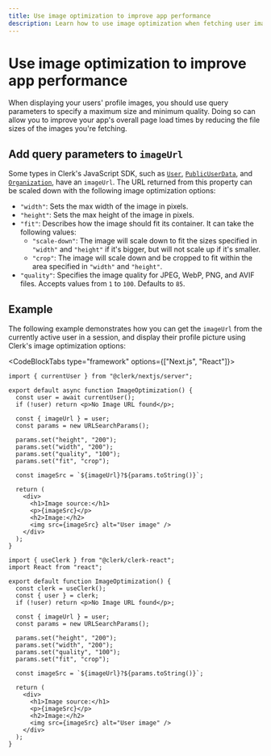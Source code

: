 ```yaml
---
title: Use image optimization to improve app performance
description: Learn how to use image optimization when fetching user images from Clerk.
---
```


# Use image optimization to improve app performance

When displaying your users' profile images, you should use query parameters to specify a maximum size and minimum quality. Doing so can allow you to improve your app's overall page load times by reducing the file sizes of the images you're fetching.

## Add query parameters to `imageUrl`

Some types in Clerk's JavaScript SDK, such as [`User`](/docs/references/javascript/user/user), [`PublicUserData`](/docs/references/javascript/types/public-user-data#properties), and [`Organization`](/docs/references/javascript/organization/organization#properties), have an `imageUrl`. The URL returned from this property can be scaled down with the following image optimization options:

- `"width"`: Sets the max width of the image in pixels.
- `"height"`: Sets the max height of the image in pixels.
- `"fit"`: Describes how the image should fit its container. It can take the following values:
    - `"scale-down"`: The image will scale down to fit the sizes specified in `"width"` and `"height"` if it's bigger, but will not scale up if it's smaller.
    - `"crop"`: The image will scale down and be cropped to fit within the area specified in `"width"` and `"height"`.
- `"quality"`: Specifies the image quality for JPEG, WebP, PNG, and AVIF files. Accepts values from `1` to `100`. Defaults to `85`.

## Example

The following example demonstrates how you can get the `imageUrl` from the currently active user in a session, and display their profile picture using Clerk's image optimization options:

<CodeBlockTabs type="framework" options={["Next.js", "React"]}>

```tsx filename="app/image-optimization/page.tsx"
import { currentUser } from "@clerk/nextjs/server";

export default async function ImageOptimization() {
  const user = await currentUser();
  if (!user) return <p>No Image URL found</p>;

  const { imageUrl } = user;
  const params = new URLSearchParams();

  params.set("height", "200");
  params.set("width", "200");
  params.set("quality", "100");
  params.set("fit", "crop");

  const imageSrc = `${imageUrl}?${params.toString()}`;

  return (
    <div>
      <h1>Image source:</h1>
      <p>{imageSrc}</p>
      <h2>Image:</h2>
      <img src={imageSrc} alt="User image" />
    </div>
  );
}
```
```tsx filename="components/image-optimization.tsx"
import { useClerk } from "@clerk/clerk-react";
import React from "react";

export default function ImageOptimization() {
  const clerk = useClerk();
  const { user } = clerk;
  if (!user) return <p>No Image URL found</p>;

  const { imageUrl } = user;
  const params = new URLSearchParams();

  params.set("height", "200");
  params.set("width", "200");
  params.set("quality", "100");
  params.set("fit", "crop");

  const imageSrc = `${imageUrl}?${params.toString()}`;

  return (
    <div>
      <h1>Image source:</h1>
      <p>{imageSrc}</p>
      <h2>Image:</h2>
      <img src={imageSrc} alt="User image" />
    </div>
  );
}
```

</CodeBlockTabs>



